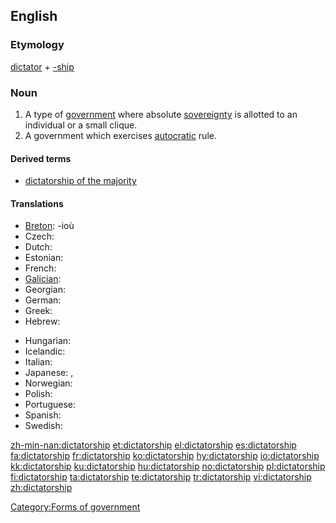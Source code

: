 ==English==
{{wikipedia}}

===Etymology===
[[dictator]] + [[-ship]]

===Noun===
{{en-noun}}

# A type of [[government]] where absolute [[sovereignty]] is allotted to an individual or a small clique.
# A government which exercises [[autocracy|autocratic]] rule.

====Derived terms====
* [[dictatorship of the majority]]

====Translations====
{{trans-top|a government led by a dictator}}
* [[Breton]]: {{t|br|diktatouriezh|f|xs=Breton}} -ioù {{p}}
* Czech: {{t-|cs|diktatura|f}}
* Dutch: {{t-|nl|dictatuur|f}}
* Estonian: {{t|et|diktatuur}}
* French: {{t+|fr|dictature|f}}
* [[Galician]]: {{t+|gl|ditadura|f|xs=Galician}}
* Georgian: {{t|ka|დიქტატურა|sc=Geor|xs=Georgian}}
* German: {{t+|de|Diktatur|f}}
* Greek: {{t+|el|δικτατορία|f|tr=diktatoría}}
* Hebrew: {{t+|he|דיקטטורה|f|tr=diqt'at'ura}}
{{trans-mid}}
* Hungarian: {{t+|hu|diktatúra}}
* Icelandic: {{t+|is|einræði|m}}
* Italian: {{t+|it|dittatura|f}}
* Japanese: {{t-|ja|独裁政治|tr=dokusaiseiji}}, {{t|ja|独裁|tr=dokusai}}
* Norwegian: {{t|no|diktatur|n}}
* Polish: {{t-|pl|dyktatura|f}}
* Portuguese: {{t+|pt|ditadura|f}}
* Spanish: {{t+|es|dictadura|f}}
* Swedish: {{t+|sv|diktatur|c}}
{{trans-bottom}}

[[Category:Forms of government]]

[[zh-min-nan:dictatorship]]
[[et:dictatorship]]
[[el:dictatorship]]
[[es:dictatorship]]
[[fa:dictatorship]]
[[fr:dictatorship]]
[[ko:dictatorship]]
[[hy:dictatorship]]
[[io:dictatorship]]
[[kk:dictatorship]]
[[ku:dictatorship]]
[[hu:dictatorship]]
[[no:dictatorship]]
[[pl:dictatorship]]
[[fi:dictatorship]]
[[ta:dictatorship]]
[[te:dictatorship]]
[[tr:dictatorship]]
[[vi:dictatorship]]
[[zh:dictatorship]]